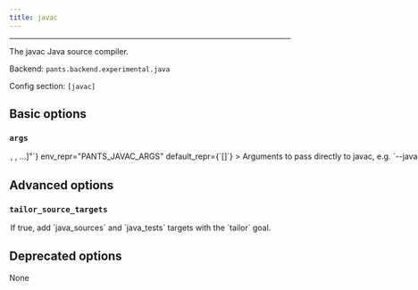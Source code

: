 ```yaml
---
title: javac
---
```



---

The javac Java source compiler.

Backend: <span className="color--primary">`pants.backend.experimental.java`</span>

Config section: <span className="color--primary">`[javac]`</span>

<span className={styles.options}>

## Basic options

### `args`

<Option
  cli_repr={`--javac-args="[<shell_str>, <shell_str>, ...]"`}
  env_repr="PANTS_JAVAC_ARGS"
  default_repr={`[]`}
>
  Arguments to pass directly to javac, e.g. `--javac-args='-g -deprecation'`.
</Option>

## Advanced options

### `tailor_source_targets`

<Option
  cli_repr={`--[no-]javac-tailor-source-targets`}
  env_repr="PANTS_JAVAC_TAILOR_SOURCE_TARGETS"
  default_repr={`True`}
>
  If true, add `java_sources` and `java_tests` targets with the `tailor` goal.
</Option>

## Deprecated options

None

</span>

